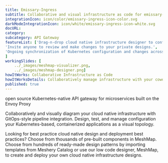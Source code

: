 ---title: Emissary-Ingress  subtitle: Collaborative and visual infrastructure as code for emissary-ingressintegrationIcon: icon/color/emissary-ingress-icon-color.svgdarkModeIntegrationIcon: icon/white/emissary-ingress-icon-white.svgdocURL: category: subcategory: API GatewayfeatureList: ['Drag-n-drop cloud native infrastructure designer to configure, model, and deploy your workloads.','Invite anyone to review and make changes to your private designs.','Ongoing synchronization of Kubernetes configuration and changes across any number of clusters.']workingSlides: [    ../_images/meshmap-visualizer.png,    ../_images/meshmap-designer.png]howItWorks: Collaborative Infrastructure as CodehowItWorksDetails: Collaboratively manage infrastructure with your coworkers synchronously sharing the same designs.published: true---<p>    open source Kubernetes-native API gateway for microservices built on the Envoy Proxy</p><p>    Collaboratively and visually diagram your cloud native infrastructure with GitOps-style pipeline integration. Design, test, and manage configuration your Kubernetes-based, containerized applications as a visual topology.</p><p>    Looking for best practice cloud native design and deployment best practices? Choose from thousands of pre-built components in MeshMap. Choose from hundreds of ready-made design patterns by importing templates from Meshery Catalog or use our low code designer, MeshMap, to create and deploy your own cloud native infrastructure designs.</p>